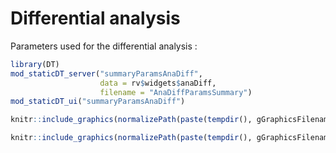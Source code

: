 # Differential analysis

Parameters used for the differential analysis :

```{r tab_params_anaDiff,out.width = "100%", echo=FALSE}
library(DT)
mod_staticDT_server("summaryParamsAnaDiff", 
                    data = rv$widgets$anaDiff,
                    filename = "AnaDiffParamsSummary")
mod_staticDT_ui("summaryParamsAnaDiff")
```
                                                      
```{r fig_calibrationALL,out.width = "100%", echo=FALSE}
knitr::include_graphics(normalizePath(paste(tempdir(), gGraphicsFilenames$calibrationPlotAll, sep="/")))
```




```{r fig_volcano,out.width = "100%", echo=FALSE}
knitr::include_graphics(normalizePath(paste(tempdir(), gGraphicsFilenames$volcanoPlot, sep="/")))
```

